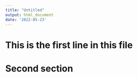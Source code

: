 ```yaml
---
title: "Untitled"
output: html_document
date: '2022-05-23'
---
```




# This is the first line in this file

# Second section


